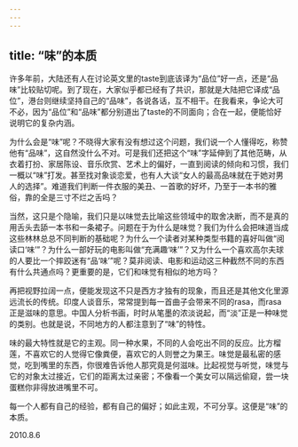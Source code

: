 ```yaml
---
---
---
```

title: “味”的本质
---




许多年前，大陆还有人在讨论英文里的taste到底该译为“品位”好一点，还是“品味”比较贴切呢。到了现在，大家似乎都已经有了共识，那就是大陆把它译成“品位”，港台则继续坚持自己的“品味”，各说各话，互不相干。在我看来，争论大可不必，因为“品位”和“品味”都分别道出了taste的不同面向；合在一起，便能恰好说明它的复杂内涵。

为什么会是“味”呢？不晓得大家有没有想过这个问题，我们说一个人懂得吃，称赞他有“品味”，这自然没什么不对。可是我们还把这个“味”字延伸到了其他范畴，从衣着打扮、家居陈设、音乐欣赏、艺术上的偏好，一直到阅读的倾向和习惯，我们一概以“味”打发。甚至找对象谈恋爱，也有人大谈“女人的最高品味就在于她对男人的选择”。难道我们判断一件衣服的美丑、一首歌的好坏，乃至于一本书的雅俗，靠的全是三寸不烂之舌吗？

当然，这只是个隐喻，我们只是以味觉去比喻这些领域中的取舍决断，而不是真的用舌头去舔一本书和一条裙子。问题在于为什么是味觉？我们为什么会把味道当成这些林林总总不同判断的基础呢？为什么一个读者对某种类型书籍的喜好叫做“阅读口‘味’”？为什么一部好玩的电影叫做“充满趣‘味’”？又为什么一个喜欢高尔夫球的人要比一个摔跤迷有“品‘味’”呢？莫非阅读、电影和运动这三种截然不同的东西有什么共通点吗？更重要的是，它们和味觉有相似的地方吗？

再把视野拉阔一点，便能发现这不只是西方才独有的现象，而且还是其他文化里源远流长的传统。印度人谈音乐，常常提到每一首曲子会带来不同的rasa，而rasa正是滋味的意思。中国人分析书画，时时从笔墨的浓淡说起，而“淡”正是一种味觉的类别。也就是说，不同地方的人都注意到了“味”的特性。

味的最大特性就是它的主观。同一种水果，不同的人会吃出不同的反应。比方榴莲，不喜欢它的人觉得它像粪便，喜欢它的人则誉之为果王。味觉是最私密的感觉，吃到嘴里的东西，你很难告诉他人那究竟是何滋味。比起视觉与听觉，味觉与它的对象太过接近，它们的距离太过亲密；不像看一个美女可以隔远偷窥，尝一块蛋糕你非得放进嘴里不可。

每一个人都有自己的经验，都有自己的偏好；如此主观，不可分享。这便是“味”的本质。





2010.8.6